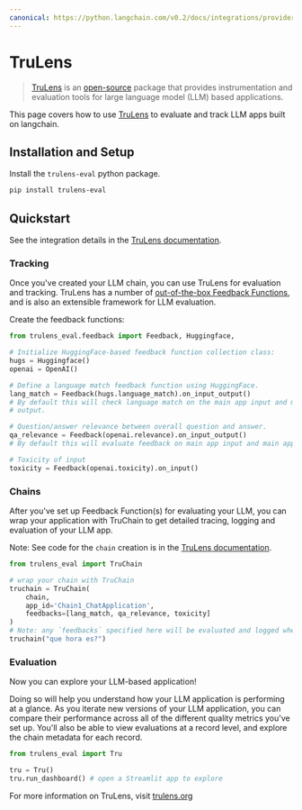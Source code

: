 ```yaml
---
canonical: https://python.langchain.com/v0.2/docs/integrations/providers/trulens/
---
```


# TruLens

>[TruLens](https://trulens.org) is an [open-source](https://github.com/truera/trulens) package that provides instrumentation and evaluation tools for large language model (LLM) based applications.

This page covers how to use [TruLens](https://trulens.org) to evaluate and track LLM apps built on langchain.


## Installation and Setup

Install the `trulens-eval` python package.

```bash
pip install trulens-eval
```

## Quickstart

See the integration details in the [TruLens documentation](https://www.trulens.org/trulens_eval/getting_started/quickstarts/langchain_quickstart/).

### Tracking

Once you've created your LLM chain, you can use TruLens for evaluation and tracking. 
TruLens has a number of [out-of-the-box Feedback Functions](https://www.trulens.org/trulens_eval/evaluation/feedback_functions/), 
and is also an extensible framework for LLM evaluation.

Create the feedback functions:

```python
from trulens_eval.feedback import Feedback, Huggingface, 

# Initialize HuggingFace-based feedback function collection class:
hugs = Huggingface()
openai = OpenAI()

# Define a language match feedback function using HuggingFace.
lang_match = Feedback(hugs.language_match).on_input_output()
# By default this will check language match on the main app input and main app
# output.

# Question/answer relevance between overall question and answer.
qa_relevance = Feedback(openai.relevance).on_input_output()
# By default this will evaluate feedback on main app input and main app output.

# Toxicity of input
toxicity = Feedback(openai.toxicity).on_input()
```

### Chains

After you've set up Feedback Function(s) for evaluating your LLM, you can wrap your application with 
TruChain to get detailed tracing, logging and evaluation of your LLM app.

Note: See code for the `chain` creation is in 
the [TruLens documentation](https://www.trulens.org/trulens_eval/getting_started/quickstarts/langchain_quickstart/).

```python
from trulens_eval import TruChain

# wrap your chain with TruChain
truchain = TruChain(
    chain,
    app_id='Chain1_ChatApplication',
    feedbacks=[lang_match, qa_relevance, toxicity]
)
# Note: any `feedbacks` specified here will be evaluated and logged whenever the chain is used.
truchain("que hora es?")
```

### Evaluation

Now you can explore your LLM-based application!

Doing so will help you understand how your LLM application is performing at a glance. As you iterate new versions of your LLM application, you can compare their performance across all of the different quality metrics you've set up. You'll also be able to view evaluations at a record level, and explore the chain metadata for each record.

```python
from trulens_eval import Tru

tru = Tru()
tru.run_dashboard() # open a Streamlit app to explore
```

For more information on TruLens, visit [trulens.org](https://www.trulens.org/)